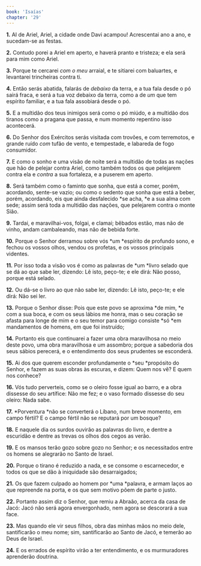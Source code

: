 ```yaml
---
book: 'Isaías'
chapter: '29'
---
```


**1.** AI de Ariel, Ariel, a cidade onde Davi acampou! Acrescentai ano a ano, e sucedam-se as festas.

**2.** Contudo porei a Ariel em aperto, e haverá pranto e tristeza; e ela será para mim como Ariel.

**3.** Porque te cercarei *com o meu* arraial, e te sitiarei com baluartes, e levantarei trincheiras contra ti.

**4.** Então serás abatida, falarás de *debaixo* da terra, e a tua fala desde o pó sairá fraca, e será a tua voz debaixo da terra, como a de *um* que tem espírito familiar, e a tua fala assobiará desde o pó.

**5.** E a multidão dos teus inimigos será como o pó miúdo, e a multidão dos tiranos como a pragana que passa, e num momento repentino isso acontecerá.

**6.** Do Senhor dos Exércitos serás visitada com trovões, e com terremotos, e grande ruído *com* tufão de vento, e tempestade, e labareda de fogo consumidor.

**7.** E como o sonho e uma visão de noite será a multidão de todas as nações que hão de pelejar contra Ariel, como também todos os que pelejarem contra ela e *contra* a sua fortaleza, e a puserem em aperto.

**8.** Será também como o faminto que sonha, que está a comer, porém, acordando, sente-se vazio; ou como o sedento que sonha que está a beber, porém, acordando, eis que ainda desfalecido *se acha, *e a sua alma com sede; assim será toda a multidão das nações, que pelejarem contra o monte Sião.

**9.** Tardai, e maravilhai-vos, folgai, e clamai; bêbados estão, mas não de vinho, andam cambaleando, mas não de bebida forte.

**10.** Porque o Senhor derramou sobre vós *um *espírito de profundo sono, e fechou os vossos olhos, vendou os profetas, e os vossos principais videntes.

**11.** Por isso toda a visão vos é como as palavras de *um *livro selado que se dá ao que sabe ler, dizendo: Lê isto, peço-te; e ele dirá: Não posso, porque está selado.

**12.** Ou dá-se o livro ao que não sabe ler, dizendo: Lê isto, peço-te; e ele dirá: Não sei ler.

**13.** Porque o Senhor disse: Pois que este povo se aproxima *de mim, *e com a sua boca, e com os seus lábios me honra, mas o seu coração se afasta para longe de mim e o seu temor para comigo consiste *só *em mandamentos de homens, em que foi instruído;

**14.** Portanto eis que continuarei a fazer uma obra maravilhosa no meio deste povo, uma obra maravilhosa e um assombro; porque a sabedoria dos seus sábios perecerá, e o entendimento dos seus prudentes se esconderá.

**15.** Ai dos que querem esconder profundamente o *seu *propósito do Senhor, e fazem as suas obras às escuras, e dizem: Quem nos vê? E quem nos conhece?

**16.** Vós tudo perverteis, como se o oleiro fosse igual ao barro, e a obra dissesse do seu artífice: Não me fez; e o vaso formado dissesse do seu oleiro: Nada sabe.

**17.** *Porventura *não se converterá o Líbano, num breve momento, em campo fértil? E o campo fértil não se reputará por um bosque?

**18.** E naquele dia os surdos ouvirão as palavras do livro, e dentre a escuridão e dentre as trevas os olhos dos cegos as verão.

**19.** E os mansos terão gozo sobre gozo no Senhor; e os necessitados entre os homens se alegrarão no Santo de Israel.

**20.** Porque o tirano é reduzido a nada, e se consome o escarnecedor, e todos os que se dão à iniquidade são desarraigados;

**21.** Os que fazem culpado ao homem por *uma *palavra, e armam laços ao que repreende na porta, e os que sem motivo põem de parte o justo.

**22.** Portanto assim diz o Senhor, que remiu a Abraão, acerca da casa de Jacó: Jacó não será agora envergonhado, nem agora se descorará a sua face.

**23.** Mas quando ele vir seus filhos, obra das minhas mãos no meio dele, santificarão o meu nome; sim, santificarão ao Santo de Jacó, e temerão ao Deus de Israel.

**24.** E os errados de espírito virão a ter entendimento, e os murmuradores aprenderão doutrina.